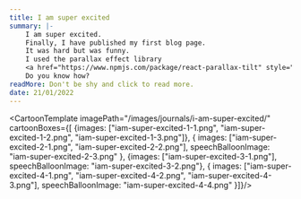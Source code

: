 ```yaml
---
title: I am super excited
summary: |-
    I am super excited.
    Finally, I have published my first blog page.
    It was hard but was funny.
    I used the parallax effect library
    <a href="https://www.npmjs.com/package/react-parallax-tilt" style="fontWeight:bold; color:#4299E1"><b>react-parallax-tilt</b></a>.
    Do you know how?
readMore: Don't be shy and click to read more.
date: 21/01/2022
---
```


<CartoonTemplate
    imagePath="/images/journals/i-am-super-excited/"
    cartoonBoxes={[
        {images: ["iam-super-excited-1-1.png", "iam-super-excited-1-2.png", "iam-super-excited-1-3.png"]},
        {
            images: ["iam-super-excited-2-1.png", "iam-super-excited-2-2.png"],
            speechBalloonImage: "iam-super-excited-2-3.png"
        },
        {images: ["iam-super-excited-3-1.png"], speechBalloonImage: "iam-super-excited-3-2.png"},
        {
            images: ["iam-super-excited-4-1.png", "iam-super-excited-4-2.png", "iam-super-excited-4-3.png"],
            speechBalloonImage: "iam-super-excited-4-4.png"
        }]}/>











